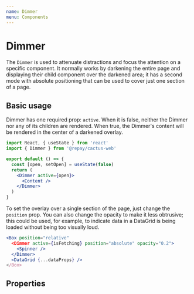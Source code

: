 ```yaml
---
name: Dimmer
menu: Components
---
```



# Dimmer

The `Dimmer` is used to attenuate distractions and focus the attention on a specific component.
It normally works by darkening the entire page and displaying their child component over the darkened area;
it has a second mode with absolute positioning that can be used to cover just one section of a page.

## Basic usage

Dimmer has one required prop: `active`. When it is false, neither the Dimmer nor any of its children are rendered.
When true, the Dimmer's content will be rendered in the center of a darkened overlay.

```jsx
import React, { useState } from 'react'
import { Dimmer } from '@repay/cactus-web'

export default () => {
  const [open, setOpen] = useState(false)
  return (
    <Dimmer active={open}>
      <Content />
    </Dimmer>
  )
}
```

To set the overlay over a single section of the page, just change the `position` prop.
You can also change the opacity to make it less obtrusive; this could be used,
for example, to indicate data in a DataGrid is being loaded without being too visually loud.

```jsx
<Box position="relative"
  <Dimmer active={isFetching} position="absolute" opacity="0.2">
    <Spinner />
  </Dimmer>
  <DataGrid {...dataProps} />
</Box>
```

## Properties

<PropsTable of={Dimmer} staticProp="Dimmer" />
